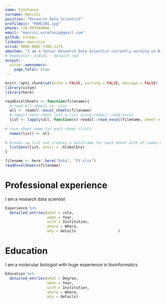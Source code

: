 ```yaml
---
name: Estefania
surname: Mancini
position: "Research Data Scientist"
profilepic: "MANCINI.jpg"
phone: +34 693564066
email: "mancini.estefania@gmail.com"
github: estepi
linkedin: mancinie
orcid: 0000-0002-7308-1273
aboutme: "I am a Senior Research Data Scientist currently working on Biology Network Science. I am interested in Big Data and High Performance Computing specially for genomic data. I am keen on learning public speaking and leadership skills"
# headcolor: 414141 - default red
output: 
  vitae::awesomecv:
    page_total: true
---
```



```r
knitr::opts_chunk$set(echo = FALSE, warning = FALSE, message = FALSE)
library(vitae)
library(here)
```


```r
readExcelSheets <- function(filename){
  # read all sheets in .xlsx 
  all <- readxl::excel_sheets(filename)
  # import each sheet into a list using readxl::read_excel
  list <- lapply(all, function(x) readxl::read_excel(filename, sheet = x))
  
# save sheet name for each sheet (list)
  names(list) <- all
  
# breaks up list and creates a dataframe for each sheet with df names matching sheet names
  list2env(list, envir = .GlobalEnv)
}
```



```r
filename <- here::here("data", "CV.xlsx")
readExcelSheets(filename)
```


# Professional experience
I am a research data scientist

```r
Experience %>% 
  detailed_entries(what = role,
                   when = Year,
                   with = Institution,
                   where = Where, 
                   why = details                   )
```

# Education
I am a molecular biologist with huge experience in bioinformatics 


```r
Education %>% 
  detailed_entries(what = Degree,
                   when = Year,
                   with = Institution,
                   where = Where,
                   why = details)
```
